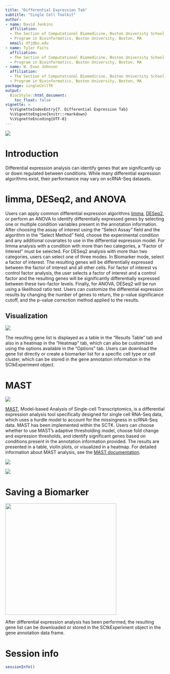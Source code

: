 ```yaml
---
title: "Differential Expression Tab"
subtitle: "Single Cell Toolkit"
author:
- name: David Jenkins
  affiliation: 
  - The Section of Computational Biomedicine, Boston University School of Medicine, Boston, MA
  - Program in Bioinformatics, Boston University, Boston, MA
  email: dfj@bu.edu
- name: Tyler Faits
  affiliation: 
  - The Section of Computational Biomedicine, Boston University School of Medicine, Boston, MA
  - Program in Bioinformatics, Boston University, Boston, MA
- name: W. Evan Johnson
  affiliation: 
  - The Section of Computational Biomedicine, Boston University School of Medicine, Boston, MA
  - Program in Bioinformatics, Boston University, Boston, MA
package: singleCellTK
output: 
  BiocStyle::html_document:
    toc_float: false
vignette: >
  %\VignetteIndexEntry{7. Differential Expression Tab}
  %\VignetteEngine{knitr::rmarkdown}
  %\VignetteEncoding{UTF-8}
---
```


![](img/diffex_01.png)

# Introduction

Differential expression analysis can identify genes that are significantly up or
down regulated between conditions. While many differential expression algorithms
exist, their performance may vary on scRNA-Seq datasets.

# limma, DESeq2, and ANOVA

Users can apply common differential expression algorithms
[limma](https://bioconductor.org/packages/release/bioc/html/limma.html),
[DESeq2](https://bioconductor.org/packages/release/bioc/html/DESeq2.html), or
perform an ANOVA to identify differentially expressed genes by selecting one or
multiple condition variables present in the annotation information. After
choosing the assay of interest using the "Select Assay" field and the algorithm
in the "Select Method" field, choose the experimental condition and any
additional covariates to use in the differential expression model. For limma
analysis with a condition with more than two categories, a "Factor of Interest"
must be selected. For DESeq2 analysis with more than two categories, users can
select one of three modes. In Biomarker mode, select a factor of interest. The
resulting genes will be differentially expressed between the factor of interest
and all other cells. For factor of interest vs control factor analysis, the user
selects a factor of interest and a control factor and the resulting genes will
be significantly differentially expressed between these two-factor levels.
Finally, for ANOVA, DESeq2 will be run using a likelihood ratio test. Users can
customize the differential expression results by changing the number of genes to
return, the p-value significance cutoff, and the p-value correction method
applied to the results. 

## Visualization

![](img/diffex_02.png)

The resulting gene list is displayed as a table in the "Results Table" tab and
also in a heatmap in the "Heatmap" tab, which can also be customized using the
options available in the "Options" tab. Users can download the gene list
directly or create a biomarker list for a specific cell type or cell cluster,
which can be stored in the gene annotation information in the SCtkExperiment
object.



# MAST

![](img/diffex_04.png)

[MAST](https://www.bioconductor.org/packages/release/bioc/html/MAST.html),
Model-based Analysis of Single-cell Transcriptomics, is a differential
expression analysis tool specifically designed for single cell RNA-Seq data,
which uses a hurdle model to account for the missingness in scRNA-Seq data.
MAST has been implemented within the SCTK. Users can choose whether to use
MAST’s adaptive thresholding model, choose fold change and expression
thresholds, and identify significant genes based on conditions present in the
annotation information provided. The results are presented in a table, violin
plots, or visualized in a heatmap. For detailed information about MAST analysis,
see the [MAST documentation](https://www.bioconductor.org/packages/release/bioc/html/MAST.html).

![](img/diffex_05.png)

![](img/diffex_06.png)

# Saving a Biomarker

<img src="img/diffex_03.png" width="350">

After differential expression analysis has been performed, the resulting gene
list can be downloaded or stored in the SCtkExperiment object in the gene
annotation data frame.

# Session info {.unnumbered}

```r
sessionInfo()
```
